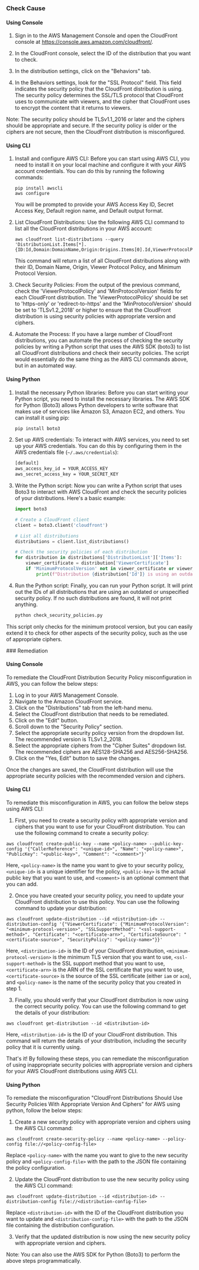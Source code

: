 

<Tabs><Tab title='Cause'>
### Check Cause

#### Using Console

1. Sign in to the AWS Management Console and open the CloudFront console at https://console.aws.amazon.com/cloudfront/.

2. In the CloudFront console, select the ID of the distribution that you want to check.

3. In the distribution settings, click on the "Behaviors" tab.

4. In the Behaviors settings, look for the "SSL Protocol" field. This field indicates the security policy that the CloudFront distribution is using. The security policy determines the SSL/TLS protocol that CloudFront uses to communicate with viewers, and the cipher that CloudFront uses to encrypt the content that it returns to viewers. 

Note: The security policy should be TLSv1.1_2016 or later and the ciphers should be appropriate and secure. If the security policy is older or the ciphers are not secure, then the CloudFront distribution is misconfigured.

#### Using CLI

1. Install and configure AWS CLI: Before you can start using AWS CLI, you need to install it on your local machine and configure it with your AWS account credentials. You can do this by running the following commands:

   ```
   pip install awscli
   aws configure
   ```
   You will be prompted to provide your AWS Access Key ID, Secret Access Key, Default region name, and Default output format.

2. List CloudFront Distributions: Use the following AWS CLI command to list all the CloudFront distributions in your AWS account:

   ```
   aws cloudfront list-distributions --query 'DistributionList.Items[*].{ID:Id,Domain:DomainName,Origin:Origins.Items[0].Id,ViewerProtocolPolicy:DefaultCacheBehavior.ViewerProtocolPolicy,MinProtocolVersion:DefaultCacheBehavior.MinTlsVersion}'
   ```
   This command will return a list of all CloudFront distributions along with their ID, Domain Name, Origin, Viewer Protocol Policy, and Minimum Protocol Version.

3. Check Security Policies: From the output of the previous command, check the 'ViewerProtocolPolicy' and 'MinProtocolVersion' fields for each CloudFront distribution. The 'ViewerProtocolPolicy' should be set to 'https-only' or 'redirect-to-https' and the 'MinProtocolVersion' should be set to 'TLSv1.2_2018' or higher to ensure that the CloudFront distribution is using security policies with appropriate version and ciphers.

4. Automate the Process: If you have a large number of CloudFront distributions, you can automate the process of checking the security policies by writing a Python script that uses the AWS SDK (boto3) to list all CloudFront distributions and check their security policies. The script would essentially do the same thing as the AWS CLI commands above, but in an automated way.

#### Using Python

1. Install the necessary Python libraries: Before you can start writing your Python script, you need to install the necessary libraries. The AWS SDK for Python (Boto3) allows Python developers to write software that makes use of services like Amazon S3, Amazon EC2, and others. You can install it using pip:

   ```bash
   pip install boto3
   ```

2. Set up AWS credentials: To interact with AWS services, you need to set up your AWS credentials. You can do this by configuring them in the AWS credentials file (`~/.aws/credentials`):

   ```bash
   [default]
   aws_access_key_id = YOUR_ACCESS_KEY
   aws_secret_access_key = YOUR_SECRET_KEY
   ```

3. Write the Python script: Now you can write a Python script that uses Boto3 to interact with AWS CloudFront and check the security policies of your distributions. Here's a basic example:

   ```python
   import boto3

   # Create a CloudFront client
   client = boto3.client('cloudfront')

   # List all distributions
   distributions = client.list_distributions()

   # Check the security policies of each distribution
   for distribution in distributions['DistributionList']['Items']:
       viewer_certificate = distribution['ViewerCertificate']
       if 'MinimumProtocolVersion' not in viewer_certificate or viewer_certificate['MinimumProtocolVersion'] != 'TLSv1.2_2018':
           print(f"Distribution {distribution['Id']} is using an outdated or unspecified security policy.")
   ```

4. Run the Python script: Finally, you can run your Python script. It will print out the IDs of all distributions that are using an outdated or unspecified security policy. If no such distributions are found, it will not print anything.

   ```bash
   python check_security_policies.py
   ```

This script only checks for the minimum protocol version, but you can easily extend it to check for other aspects of the security policy, such as the use of appropriate ciphers.

</Tab>

<Tab title='Remediation'>
### Remediation

#### Using Console

To remediate the CloudFront Distribution Security Policy misconfiguration in AWS, you can follow the below steps:

1. Log in to your AWS Management Console.
2. Navigate to the Amazon CloudFront service.
3. Click on the "Distributions" tab from the left-hand menu.
4. Select the CloudFront distribution that needs to be remediated.
5. Click on the "Edit" button.
6. Scroll down to the "Security Policy" section.
7. Select the appropriate security policy version from the dropdown list. The recommended version is TLSv1.2_2018.
8. Select the appropriate ciphers from the "Cipher Suites" dropdown list. The recommended ciphers are AES128-SHA256 and AES256-SHA256.
9. Click on the "Yes, Edit" button to save the changes.

Once the changes are saved, the CloudFront distribution will use the appropriate security policies with the recommended version and ciphers.

#### Using CLI

To remediate this misconfiguration in AWS, you can follow the below steps using AWS CLI:

1. First, you need to create a security policy with appropriate version and ciphers that you want to use for your CloudFront distribution. You can use the following command to create a security policy:

```
aws cloudfront create-public-key --name <policy-name> --public-key-config '{"CallerReference": "<unique-id>", "Name": "<policy-name>", "PublicKey": "<public-key>", "Comment": "<comment>"}'
```

Here, `<policy-name>` is the name you want to give to your security policy, `<unique-id>` is a unique identifier for the policy, `<public-key>` is the actual public key that you want to use, and `<comment>` is an optional comment that you can add.

2. Once you have created your security policy, you need to update your CloudFront distribution to use this policy. You can use the following command to update your distribution:

```
aws cloudfront update-distribution --id <distribution-id> --distribution-config '{"ViewerCertificate": {"MinimumProtocolVersion": "<minimum-protocol-version>", "SSLSupportMethod": "<ssl-support-method>", "Certificate": "<certificate-arn>", "CertificateSource": "<certificate-source>", "SecurityPolicy": "<policy-name>"}}'
```

Here, `<distribution-id>` is the ID of your CloudFront distribution, `<minimum-protocol-version>` is the minimum TLS version that you want to use, `<ssl-support-method>` is the SSL support method that you want to use, `<certificate-arn>` is the ARN of the SSL certificate that you want to use, `<certificate-source>` is the source of the SSL certificate (either `iam` or `acm`), and `<policy-name>` is the name of the security policy that you created in step 1.

3. Finally, you should verify that your CloudFront distribution is now using the correct security policy. You can use the following command to get the details of your distribution:

```
aws cloudfront get-distribution --id <distribution-id>
```

Here, `<distribution-id>` is the ID of your CloudFront distribution. This command will return the details of your distribution, including the security policy that it is currently using.

That's it! By following these steps, you can remediate the misconfiguration of using inappropriate security policies with appropriate version and ciphers for your AWS CloudFront distributions using AWS CLI.

#### Using Python

To remediate the misconfiguration "CloudFront Distributions Should Use Security Policies With Appropriate Version And Ciphers" for AWS using python, follow the below steps:

1. Create a new security policy with appropriate version and ciphers using the AWS CLI command:

```
aws cloudfront create-security-policy --name <policy-name> --policy-config file://<policy-config-file>
```

Replace `<policy-name>` with the name you want to give to the new security policy and `<policy-config-file>` with the path to the JSON file containing the policy configuration.

2. Update the CloudFront distribution to use the new security policy using the AWS CLI command:

```
aws cloudfront update-distribution --id <distribution-id> --distribution-config file://<distribution-config-file>
```

Replace `<distribution-id>` with the ID of the CloudFront distribution you want to update and `<distribution-config-file>` with the path to the JSON file containing the distribution configuration.

3. Verify that the updated distribution is now using the new security policy with appropriate version and ciphers.

Note: You can also use the AWS SDK for Python (Boto3) to perform the above steps programmatically.


</Tab>
</Tabs>